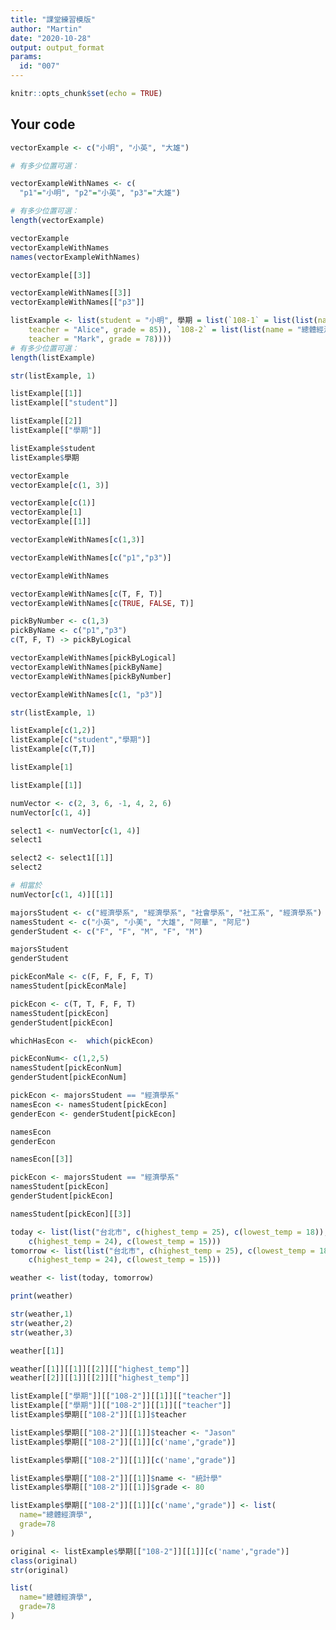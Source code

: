 ```yaml
---
title: "課堂練習模版"
author: "Martin"
date: "2020-10-28"
output: output_format
params:
  id: "007"
---
```


```r
knitr::opts_chunk$set(echo = TRUE)
```

## Your code

```r
vectorExample <- c("小明", "小英", "大雄")

# 有多少位置可選：

vectorExampleWithNames <- c(
  "p1"="小明", "p2"="小英", "p3"="大雄")

# 有多少位置可選：
length(vectorExample)

```

```r
vectorExample
vectorExampleWithNames
names(vectorExampleWithNames)
```
```r
vectorExample[[3]]
```
```r
vectorExampleWithNames[[3]]
vectorExampleWithNames[["p3"]]
```

```r
listExample <- list(student = "小明", 學期 = list(`108-1` = list(list(name = "個體經濟學", 
    teacher = "Alice", grade = 85)), `108-2` = list(list(name = "總體經濟學", 
    teacher = "Mark", grade = 78))))
# 有多少位置可選：
length(listExample)
```

```r
str(listExample, 1)
```
```r
listExample[[1]]
listExample[["student"]]
```

```r
listExample[[2]]
listExample[["學期"]]
```

```r
listExample$student
listExample$學期
```

```r
vectorExample
vectorExample[c(1, 3)]
```

```r
vectorExample[c(1)]
vectorExample[1]
vectorExample[[1]]
```
```r
vectorExampleWithNames[c(1,3)]
```


```r
vectorExampleWithNames[c("p1","p3")]
```
```r
vectorExampleWithNames
```
```r
vectorExampleWithNames[c(T, F, T)]
vectorExampleWithNames[c(TRUE, FALSE, T)]
```

```r
pickByNumber <- c(1,3)
pickByName <- c("p1","p3")
c(T, F, T) -> pickByLogical
```

```r
vectorExampleWithNames[pickByLogical]
vectorExampleWithNames[pickByName]
vectorExampleWithNames[pickByNumber]
```


```r
vectorExampleWithNames[c(1, "p3")]
```

```r
str(listExample, 1)
```

```r
listExample[c(1,2)]
listExample[c("student","學期")]
listExample[c(T,T)]
```

```r
listExample[1]
```

```r
listExample[[1]]
```

```r
numVector <- c(2, 3, 6, -1, 4, 2, 6)
numVector[c(1, 4)]
```

```r
select1 <- numVector[c(1, 4)]
select1
```

```r
select2 <- select1[[1]]
select2
```

```r
# 相當於
numVector[c(1, 4)][[1]]
```

```r
majorsStudent <- c("經濟學系", "經濟學系", "社會學系", "社工系", "經濟學系")
namesStudent <- c("小英", "小美", "大雄", "阿華", "阿尼")
genderStudent <- c("F", "F", "M", "F", "M")
```

```r
majorsStudent
genderStudent
```
```r
pickEconMale <- c(F, F, F, F, T)
namesStudent[pickEconMale]
```


```r
pickEcon <- c(T, T, F, F, T)
namesStudent[pickEcon]
genderStudent[pickEcon]
```

```r
whichHasEcon <-  which(pickEcon)
```

```r
pickEconNum<- c(1,2,5)
namesStudent[pickEconNum]
genderStudent[pickEconNum]
```


```r
pickEcon <- majorsStudent == "經濟學系"
namesEcon <- namesStudent[pickEcon]
genderEcon <- genderStudent[pickEcon]
```

```r
namesEcon
genderEcon
```
```r
namesEcon[[3]]
```
```r
pickEcon <- majorsStudent == "經濟學系"
namesStudent[pickEcon]
genderStudent[pickEcon]
```

```r
namesStudent[pickEcon][[3]]
```

```r
today <- list(list("台北市", c(highest_temp = 25), c(lowest_temp = 18)), list("新北市", 
    c(highest_temp = 24), c(lowest_temp = 15)))
tomorrow <- list(list("台北市", c(highest_temp = 25), c(lowest_temp = 18)), list("新北市", 
    c(highest_temp = 24), c(lowest_temp = 15)))

weather <- list(today, tomorrow)

print(weather)
```


```r
str(weather,1)
str(weather,2)
str(weather,3)
```

```r
weather[[1]]
```


```r
weather[[1]][[1]][[2]][["highest_temp"]]
weather[[2]][[1]][[2]][["highest_temp"]]

```
```r
listExample[["學期"]][["108-2"]][[1]][["teacher"]]
listExample[["學期"]][["108-2"]][[1]][["teacher"]]
listExample$學期[["108-2"]][[1]]$teacher
```

```r
listExample$學期[["108-2"]][[1]]$teacher <- "Jason"
listExample$學期[["108-2"]][[1]][c('name',"grade")]
```
```r
listExample$學期[["108-2"]][[1]][c('name',"grade")]

```

```r
listExample$學期[["108-2"]][[1]]$name <- "統計學"
listExample$學期[["108-2"]][[1]]$grade <- 80
```

```r
listExample$學期[["108-2"]][[1]][c('name',"grade")] <- list(
  name="總體經濟學",
  grade=78
)
```

```r
original <- listExample$學期[["108-2"]][[1]][c('name',"grade")]
class(original)
str(original)
```

```r
list(
  name="總體經濟學",
  grade=78
)
```



